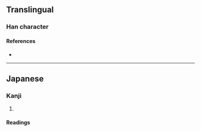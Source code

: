 {{character info/new}}
==Translingual==

===Han character===
{{Han char|rn=85|rad=水|as=15|sn=18|four=|canj=EWGG|ids=⿰氵墨}}

====References====
* {{Han ref|kx=0657.361|hdz=31769.051|uh=6FF9|ud=28665}}

----

==Japanese==

===Kanji===
{{ja-kanji|grade=|rs=水15}}

# {{only used in|lang=ja|濹東|tr=Bokutō}}

====Readings====
{{ja-readings
|on=ぼく
|kun=
}}